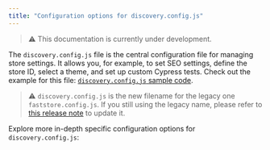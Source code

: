 ```yaml
---
title: "Configuration options for discovery.config.js"
---
```


> ⚠️ This documentation is currently under development.

The `discovery.config.js` file is the central configuration file for managing store settings.
It allows you, for example, to set SEO settings, define the store ID, select a theme, and set up custom Cypress tests. Check out the example for this file: [`discovery.config.js` sample code](https://github.com/vtex-sites/starter.store/blob/main/discovery.config.js).

> ⚠️ `discovery.config.js` is the new filename for the legacy one `faststore.config.js`. If you still using the legacy name, please refer to [this release note](https://developers.vtex.com/updates/release-notes/2024-12-13-discovery-config-file) to update it.

Explore more in-depth specific configuration options for `discovery.config.js`:

<Flex>

<WhatsNextCard
  linkTo="/docs/guides/faststore/project-structure-custom-cypress"
  title="enableCypressExtension"
  description="Add custom Cypress tests to your FastStore project, enhancing testing capabilities for seamless integration."
  linkTitle="See more"
/>

<WhatsNextCard
  linkTo="/"
  title="SEO (Coming soon)"
  description="Define the store's headline in search results, important for relevance and keywords. "
  linkTitle="See more"
/>

<WhatsNextCard
  linkTo="/"
  title="theme (coming soon)"
  description="Defines your project's theme name, which is the look n' feel of your FastStore project."
  linkTitle="See more"
/>

</Flex>
